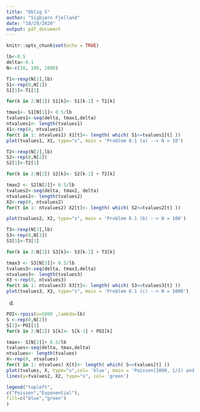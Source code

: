 ```yaml
---
title: "Oblig 5"
author: "Sigbjørn Fjelland"
date: "10/29/2020"
output: pdf_document
---
```


```r
knitr::opts_chunk$set(echo = TRUE)
```

\underline{Problem 8.1}
```r
lb<-0.5
delta<-0.1
N<-c(10, 100, 1000)

T1<-rexp(N[1],lb)
S1<-rep(0,N[1])
S1[1]<-T1[1]

for(k in 2:N[1]) S1[k]<- S1[k-1] + T1[k]

tmax1<- S1[N[1]]+ 0.5/lb
tvalues1<-seq(delta, tmax1,delta)
ntvalues1<- length(tvalues1)
X1<-rep(0, ntvalues1)
for(t in 1: ntvalues1) X1[t]<- length( which( S1<=tvalues1[t] ))
plot(tvalues1, X1, type="s", main = 'Problem 8.1 (a) --> N = 10')
```
\newpage
```r
T2<-rexp(N[2],lb)
S2<-rep(0,N[2])
S2[1]<-T2[1]

for(k in 2:N[2]) S2[k]<- S2[k-1] + T2[k]

tmax2 <- S2[N[2]]+ 0.5/lb
tvalues2<-seq(delta, tmax2, delta)
ntvalues2<- length(tvalues2)
X2<-rep(0, ntvalues2)
for(t in 1: ntvalues2) X2[t]<- length( which( S2<=tvalues2[t] ))

plot(tvalues2, X2, type="s", main = 'Problem 8.1 (b) --> N = 100')
```
\newpage
```r
T3<-rexp(N[3],lb)
S3<-rep(0,N[3])
S3[1]<-T3[1]

for(k in 2:N[3]) S3[k]<- S3[k-1] + T3[k]

tmax3 <- S3[N[3]]+ 0.5/lb
tvalues3<-seq(delta, tmax3,delta)
ntvalues3<- length(tvalues3)
X3 <-rep(0, ntvalues3)
for(t in 1: ntvalues3) X3[t]<- length( which( S3<=tvalues3[t] ))
plot(tvalues3, X3, type="s", main = 'Problem 8.1 (c) --> N = 1000')
```
\newpage
d) 

```r
POI<-rpois(n=1000 ,lambda=lb)
S <-rep(0,N[2])
S[1]<-POI[1]
for(k in 2:N[2]) S[k]<- S[k-1] + POI[k]

tmax<- S[N[2]]+ 0.5/lb
tvalues<-seq(delta, tmax,delta)
ntvalues<- length(tvalues)
X<-rep(0, ntvalues)
for(t in 1: ntvalues) X[t]<- length( which( S<=tvalues[t] ))
plot(tvalues, X, type="s",col= 'blue', main = 'Poisson(1000, 1/2) and  -->  N = 100')
lines(y=tvalues2, X2, type="s", col= 'green')

legend("topleft",
c("Poisson","Exponential"),
fill=c("blue","green")
)
```
\newpage

\underline{Problem 8.2}

